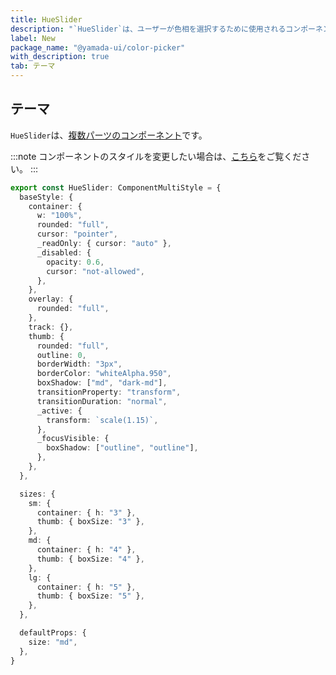 ```yaml
---
title: HueSlider
description: "`HueSlider`は、ユーザーが色相を選択するために使用されるコンポーネントです。"
label: New
package_name: "@yamada-ui/color-picker"
with_description: true
tab: テーマ
---
```


## テーマ

`HueSlider`は、[複数パーツのコンポーネント](/styled-system/theming/component-style#複数パーツのコンポーネント)です。

:::note
コンポーネントのスタイルを変更したい場合は、[こちら](/styled-system/theming/customize-theme#コンポーネントのスタイルを変更する)をご覧ください。
:::

```ts
export const HueSlider: ComponentMultiStyle = {
  baseStyle: {
    container: {
      w: "100%",
      rounded: "full",
      cursor: "pointer",
      _readOnly: { cursor: "auto" },
      _disabled: {
        opacity: 0.6,
        cursor: "not-allowed",
      },
    },
    overlay: {
      rounded: "full",
    },
    track: {},
    thumb: {
      rounded: "full",
      outline: 0,
      borderWidth: "3px",
      borderColor: "whiteAlpha.950",
      boxShadow: ["md", "dark-md"],
      transitionProperty: "transform",
      transitionDuration: "normal",
      _active: {
        transform: `scale(1.15)`,
      },
      _focusVisible: {
        boxShadow: ["outline", "outline"],
      },
    },
  },

  sizes: {
    sm: {
      container: { h: "3" },
      thumb: { boxSize: "3" },
    },
    md: {
      container: { h: "4" },
      thumb: { boxSize: "4" },
    },
    lg: {
      container: { h: "5" },
      thumb: { boxSize: "5" },
    },
  },

  defaultProps: {
    size: "md",
  },
}
```
